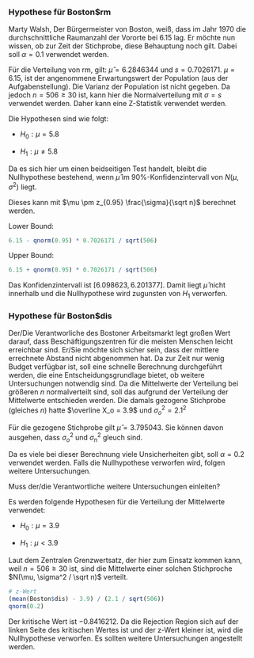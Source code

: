 <div style="padding:10px">
### Hypothese für Boston$rm

Marty Walsh, Der Bürgermeister von Boston, weiß, dass im Jahr 1970 die durchschnittliche Raumanzahl der Vororte bei $6.15$ lag. Er möchte nun wissen, ob zur Zeit der Stichprobe, diese Behauptung noch gilt. Dabei soll $\alpha = 0.1$ verwendet werden. 

Für die Verteilung von rm, gilt: $\hat \mu = 6.2846344$ und $s = 0.7026171$. $\mu = 6.15$, ist der angenommene Erwartungswert der Population (aus der Aufgabenstellung). Die Varianz der Population ist nicht gegeben. Da jedoch $n = 506 \geq 30$ ist, kann hier die Normalverteilung mit $\sigma = s$ verwendet werden. Daher kann eine Z-Statistik verwendet werden. 

Die Hypothesen sind wie folgt: 

- $H_0: \mu = 5.8$

- $H_1: \mu \neq 5.8$

Da es sich hier um einen beidseitigen Test handelt, bleibt die Nullhypothese bestehend, wenn $\hat \mu$ im 90%-Konfidenzintervall von $N(\mu, \sigma^2)$ liegt. 

Dieses kann mit $\mu \pm z_{0.95} \frac{\sigma}{\sqrt n}$ berechnet werden.

Lower Bound:
```r
6.15 - qnorm(0.95) * 0.7026171 / sqrt(506)
```

Upper Bound:
```r
6.15 + qnorm(0.95) * 0.7026171 / sqrt(506)
```

Das Konfidenzintervall ist $[6.098623, 6.201377]$. Damit liegt $\hat \mu$ nicht innerhalb und die Nullhypothese wird zugunsten von $H_1$ verworfen.

### Hypothese für Boston$dis

Der/Die Verantworliche des Bostoner Arbeitsmarkt legt großen Wert darauf, dass Beschäftigungszentren für die meisten Menschen leicht erreichbar sind. Er/Sie möchte sich sicher sein, dass der mittlere errechnete Abstand nicht abgenommen hat. Da zur Zeit nur wenig Budget verfügbar ist, soll eine schnelle Berechnung durchgeführt werden, die eine Entscheidungsgrundlage bietet, ob weitere Untersuchungen notwendig sind. Da die Mittelwerte der Verteilung bei größeren $n$ normalverteilt sind, soll das aufgrund der Verteilung der Mittelwerte entschieden werden. Die damals gezogene Stichprobe (gleiches $n$) hatte $\overline X_o = 3.9$ und $\sigma_o^2 = 2.1^2$

Für die gezogene Stichprobe gilt $\hat \mu = 3.795043$. Sie können davon ausgehen, dass $\sigma_o^2$ und $\sigma_n^2$ gleuch sind.

Da es viele bei dieser Berechnung viele Unsicherheiten gibt, soll $\alpha = 0.2$ verwendet werden. Falls die Nullhypothese verworfen wird, folgen weitere Untersuchungen.

Muss der/die Verantwortliche weitere Untersuchungen einleiten?

Es werden folgende Hypothesen für die Verteilung der Mittelwerte verwendet: 

- $H_0: \mu = 3.9$

- $H_1: \mu < 3.9$

Laut dem Zentralen Grenzwertsatz, der hier zum Einsatz kommen kann, weil $n = 506 \geq 30$ ist, sind die Mittelwerte einer solchen Stichproche $N(\mu, \sigma^2 / \sqrt n)$ verteilt. 

```r
# z-Wert
(mean(Boston$dis) - 3.9) / (2.1 / sqrt(506))
qnorm(0.2)
```

Der kritische Wert ist $-0.8416212$. Da die Rejection Region sich auf der linken Seite des kritischen Wertes ist und der z-Wert kleiner ist, wird die Nullhypothese verworfen. Es sollten weitere Untersuchungen angestellt werden.

</div>